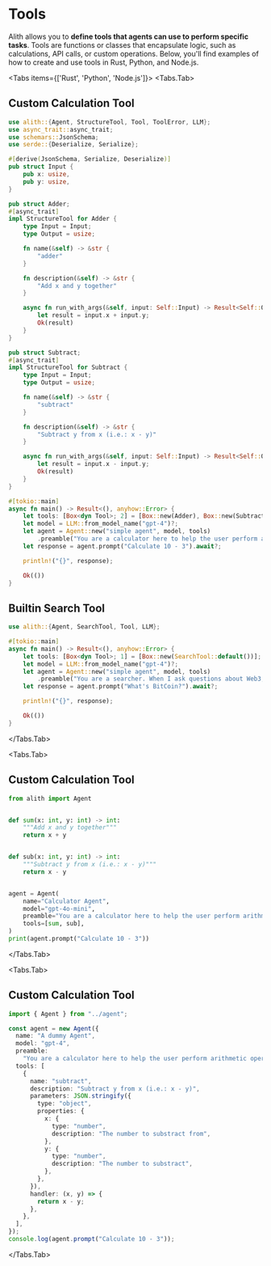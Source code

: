 
# Tools

Alith allows you to **define tools that agents can use to perform specific tasks**. Tools are functions or classes that encapsulate logic, such as calculations, API calls, or custom operations. Below, you'll find examples of how to create and use tools in Rust, Python, and Node.js.

<Tabs items={['Rust', 'Python', 'Node.js']}>
  <Tabs.Tab>

## Custom Calculation Tool

```rust
use alith::{Agent, StructureTool, Tool, ToolError, LLM};
use async_trait::async_trait;
use schemars::JsonSchema;
use serde::{Deserialize, Serialize};

#[derive(JsonSchema, Serialize, Deserialize)]
pub struct Input {
    pub x: usize,
    pub y: usize,
}

pub struct Adder;
#[async_trait]
impl StructureTool for Adder {
    type Input = Input;
    type Output = usize;

    fn name(&self) -> &str {
        "adder"
    }

    fn description(&self) -> &str {
        "Add x and y together"
    }

    async fn run_with_args(&self, input: Self::Input) -> Result<Self::Output, ToolError> {
        let result = input.x + input.y;
        Ok(result)
    }
}

pub struct Subtract;
#[async_trait]
impl StructureTool for Subtract {
    type Input = Input;
    type Output = usize;

    fn name(&self) -> &str {
        "subtract"
    }

    fn description(&self) -> &str {
        "Subtract y from x (i.e.: x - y)"
    }

    async fn run_with_args(&self, input: Self::Input) -> Result<Self::Output, ToolError> {
        let result = input.x - input.y;
        Ok(result)
    }
}

#[tokio::main]
async fn main() -> Result<(), anyhow::Error> {
    let tools: [Box<dyn Tool>; 2] = [Box::new(Adder), Box::new(Subtract)];
    let model = LLM::from_model_name("gpt-4")?;
    let agent = Agent::new("simple agent", model, tools)
        .preamble("You are a calculator here to help the user perform arithmetic operations. Use the tools provided to answer the user's question.");
    let response = agent.prompt("Calculate 10 - 3").await?;

    println!("{}", response);

    Ok(())
}
```

## Builtin Search Tool

```rust
use alith::{Agent, SearchTool, Tool, LLM};

#[tokio::main]
async fn main() -> Result<(), anyhow::Error> {
    let tools: [Box<dyn Tool>; 1] = [Box::new(SearchTool::default())];
    let model = LLM::from_model_name("gpt-4")?;
    let agent = Agent::new("simple agent", model, tools)
        .preamble("You are a searcher. When I ask questions about Web3, you can search from the Internet and answer them. When you encounter other questions, you can directly answer them.");
    let response = agent.prompt("What's BitCoin?").await?;

    println!("{}", response);

    Ok(())
}
```

  </Tabs.Tab>

  <Tabs.Tab>

## Custom Calculation Tool

```python
from alith import Agent


def sum(x: int, y: int) -> int:
    """Add x and y together"""
    return x + y


def sub(x: int, y: int) -> int:
    """Subtract y from x (i.e.: x - y)"""
    return x - y


agent = Agent(
    name="Calculator Agent",
    model="gpt-4o-mini",
    preamble="You are a calculator here to help the user perform arithmetic operations. Use the tools provided to answer the user's question.",
    tools=[sum, sub],
)
print(agent.prompt("Calculate 10 - 3"))
```

  </Tabs.Tab>

  <Tabs.Tab>

## Custom Calculation Tool

```typescript
import { Agent } from "../agent";

const agent = new Agent({
  name: "A dummy Agent",
  model: "gpt-4",
  preamble:
    "You are a calculator here to help the user perform arithmetic operations. Use the tools provided to answer the user question.",
  tools: [
    {
      name: "subtract",
      description: "Subtract y from x (i.e.: x - y)",
      parameters: JSON.stringify({
        type: "object",
        properties: {
          x: {
            type: "number",
            description: "The number to substract from",
          },
          y: {
            type: "number",
            description: "The number to substract",
          },
        },
      }),
      handler: (x, y) => {
        return x - y;
      },
    },
  ],
});
console.log(agent.prompt("Calculate 10 - 3"));
```

</Tabs.Tab>
</Tabs>
